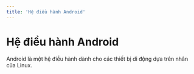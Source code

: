 ```yaml
---
title: 'Hệ điều hành Android'
---
```


# Hệ điều hành Android

Android là một hệ điều hành dành cho các thiết bị di động dựa trên nhân của Linux.
